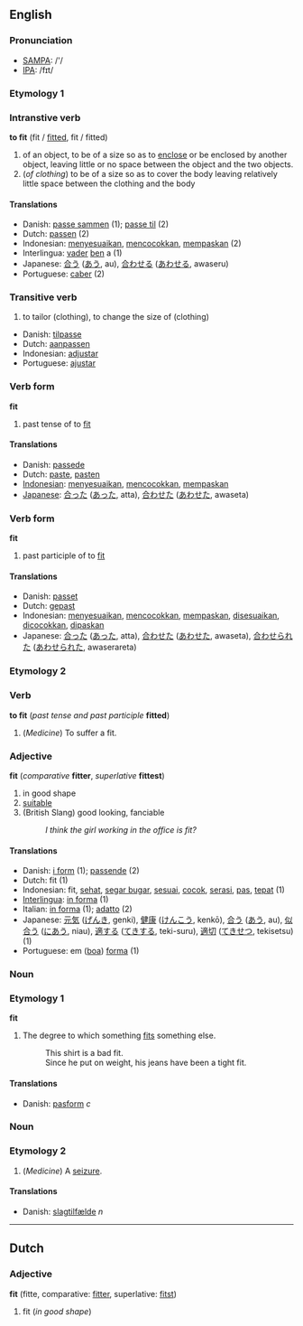 ==English==
=== Pronunciation ===
*[[w:SAMPA|SAMPA]]: /'/
*[[w:IPA|IPA]]: /fɪt/

===Etymology 1===

=== Intranstive verb ===
'''to fit''' (fit / [[fitted]], fit / fitted)

# of an object, to be of a size so as to [[enclose]] or be enclosed by another object, leaving little or no space between the object and the two objects.
# (''of clothing'') to be of a size so as to cover the body leaving relatively little space between the clothing and the body

==== Translations ====
*Danish: [[passe sammen]] (1); [[passe til]] (2)
*Dutch: [[passen]] (2) 
*Indonesian: [[sesuai|menyesuaikan]], [[cocok|mencocokkan]], [[pas|mempaskan]] (2)
*Interlingua: [[vader]] [[ben]] a (1)
*Japanese: [[合う]] ([[あう]], au), [[合わせる]] ([[あわせる]], awaseru)
*Portuguese: [[caber]] (2)

===Transitive verb===
# to tailor (clothing), to change the size of (clothing)

*Danish: [[tilpasse]]
*Dutch: [[aanpassen]]
*Indonesian: [[adjustar]]
*Portuguese: [[ajustar]]

=== Verb form ===
'''fit'''

# past tense of to [[fit]] <!--Is this in the US only?  I think the UK uses "fitted" in this sense-->

==== Translations ====
*Danish: [[passede]]
*Dutch: [[paste]], [[pasten]]
*[[Indonesian]]: [[sesuai|menyesuaikan]], [[cocok|mencocokkan]], [[pas|mempaskan]]
*[[Japanese]]: [[合った]] ([[あった]], atta), [[合わせた]] ([[あわせた]], awaseta)

=== Verb form ===
'''fit'''

# past participle of to [[fit]]

==== Translations ====
*Danish: [[passet]]
*Dutch: [[gepast]]
*Indonesian: [[sesuai|menyesuaikan]], [[cocok|mencocokkan]], [[pas|mempaskan]], [[sesuai|disesuaikan]], [[cocok|dicocokkan]], [[pas|dipaskan]]
*Japanese: [[合った]] ([[あった]], atta), [[合わせた]] ([[あわせた]], awaseta), [[合わせられた]] ([[あわせられた]], awaserareta)

===Etymology 2===

===Verb===
'''to fit''' (''past tense and past participle'' '''fitted''')

#(''Medicine'') To suffer a fit.

=== Adjective ===
'''fit''' (''comparative'' '''fitter''', ''superlative'' '''fittest''')

# in good shape
# [[suitable]]
# (British Slang) good looking, fanciable
#: ''I think the girl working in the office is fit?''

==== Translations ====
*Danish: [[i form]] (1); [[passende]] (2)
*Dutch: fit (1)
*Indonesian: fit, [[sehat]], [[segar bugar]], [[sesuai]], [[cocok]], [[serasi]], [[pas]], [[tepat]] (1)
*[[Interlingua]]: [[in forma]] (1)
*Italian: [[in forma]] (1); [[adatto]] (2)
*Japanese: [[元気]] ([[げんき]], genki), [[健康]] ([[けんこう]], kenkō), [[合う]] ([[あう]], au), [[似合う]] ([[にあう]], niau), [[適する]] ([[てきする]], teki-suru), [[適切]] ([[てきせつ]], tekisetsu) (1)
*Portuguese: em ([[boa]]) [[forma]] (1)

===Noun===
===Etymology 1===
'''fit'''

#The degree to which something [[fit]]s something else.
#: This shirt is a bad fit.
#: Since he put on weight, his jeans have been a tight fit.

====Translations====
*Danish: [[pasform]] ''c''

===Noun===
===Etymology 2===

# (''Medicine'') A [[seizure]].

====Translations====
*Danish: [[slagtilfælde]] ''n''

----
==Dutch==
=== Adjective ===
'''fit''' (fitte, comparative: [[fitter]], superlative: [[fitst]])

#fit (''in good shape'')